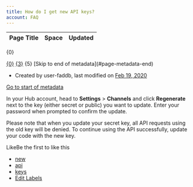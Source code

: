 ```yaml
---
title: How do I get new API keys?
account: FAQ 
---
```


<table class="aui"> <thead> <tr class="header"> <th class="search-result-title">Page Title</th> <th class="search-result-space">Space</th> <th class="search-result-date">Updated</th> </tr> </thead> </table> <p class="search-result-count">{0}</p> <tr class="search-result"> <td class="search-result-title"><a href="{1}" class="content-type-{2}"><span>{0}</span></a></td> <td class="search-result-space"><a class="space" href="/display/{4}/" title="{3}">{3}</a></td> <td class="search-result-date"><span class="date" title="{6}">{5}</span></td> </tr> [Skip to end of metadata](#page-metadata-end)

*   Created by user-faddb, last modified on [Feb 19, 2020](/pages/diffpagesbyversion.action?pageId=721189&selectedPageVersions=2&selectedPageVersions=3 "Show changes")

[Go to start of metadata](#page-metadata-start)

In your Hub account, head to **Settings** > **Channels** and click **Regenerate** next to the key (either secret or public) you want to update. Enter your password when prompted to confirm the update.

Please note that when you update your secret key, all API requests using the old key will be denied. To continue using the API successfully, update your code with the new key.

LikeBe the first to like this

*   [new](/label/FAQ/new)
*   [api](/label/FAQ/api)
*   [keys](/label/FAQ/keys)
*   [Edit Labels](# "Edit Labels (Type 'l')")




